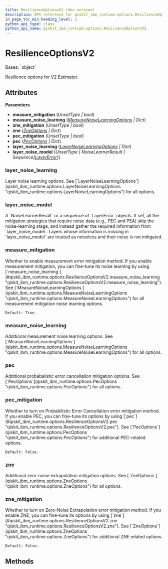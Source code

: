 ```yaml
---
title: ResilienceOptionsV2 (dev version)
description: API reference for qiskit_ibm_runtime.options.ResilienceOptionsV2 in the dev version of qiskit-ibm-runtime
in_page_toc_min_heading_level: 1
python_api_type: class
python_api_name: qiskit_ibm_runtime.options.ResilienceOptionsV2
---
```


# ResilienceOptionsV2

<Class id="qiskit_ibm_runtime.options.ResilienceOptionsV2" isDedicatedPage={true} github="https://github.com/Qiskit/qiskit-ibm-runtime/tree/main/qiskit_ibm_runtime/options/resilience_options.py#L37-L108" signature="ResilienceOptionsV2(measure_mitigation=Unset, measure_noise_learning=<factory>, zne_mitigation=Unset, zne=<factory>, pec_mitigation=Unset, pec=<factory>, layer_noise_learning=<factory>, layer_noise_model=Unset)" modifiers="class">
  Bases: `object`

  Resilience options for V2 Estimator.

  ## Attributes

  **Parameters**

  *   **measure\_mitigation** (*UnsetType | bool*)
  *   **measure\_noise\_learning** ([*MeasureNoiseLearningOptions*](qiskit_ibm_runtime.options.MeasureNoiseLearningOptions "qiskit_ibm_runtime.options.measure_noise_learning_options.MeasureNoiseLearningOptions") *| Dict*)
  *   **zne\_mitigation** (*UnsetType | bool*)
  *   **zne** ([*ZneOptions*](qiskit_ibm_runtime.options.ZneOptions "qiskit_ibm_runtime.options.zne_options.ZneOptions") *| Dict*)
  *   **pec\_mitigation** (*UnsetType | bool*)
  *   **pec** ([*PecOptions*](qiskit_ibm_runtime.options.PecOptions "qiskit_ibm_runtime.options.pec_options.PecOptions") *| Dict*)
  *   **layer\_noise\_learning** ([*LayerNoiseLearningOptions*](qiskit_ibm_runtime.options.LayerNoiseLearningOptions "qiskit_ibm_runtime.options.layer_noise_learning_options.LayerNoiseLearningOptions") *| Dict*)
  *   **layer\_noise\_model** (*UnsetType | NoiseLearnerResult | Sequence\[*[*LayerError*](qiskit_ibm_runtime.utils.noise_learner_result.LayerError "qiskit_ibm_runtime.utils.noise_learner_result.LayerError")*]*)

  ### layer\_noise\_learning

  <Attribute id="qiskit_ibm_runtime.options.ResilienceOptionsV2.layer_noise_learning" attributeTypeHint="LayerNoiseLearningOptions | Dict" attributeValue="FieldInfo(annotation=Union[LayerNoiseLearningOptions, Dict], required=False, default_factory=LayerNoiseLearningOptions)">
    Layer noise learning options. See [`LayerNoiseLearningOptions`](qiskit_ibm_runtime.options.LayerNoiseLearningOptions "qiskit_ibm_runtime.options.LayerNoiseLearningOptions") for all options.
  </Attribute>

  ### layer\_noise\_model

  <Attribute id="qiskit_ibm_runtime.options.ResilienceOptionsV2.layer_noise_model" attributeTypeHint="UnsetType | NoiseLearnerResult | Sequence[LayerError]" attributeValue="Unset">
    A `NoiseLearnerResult` or a sequence of `LayerError` objects. If set, all the mitigation strategies that require noise data (e.g., PEC and PEA) skip the noise-learning stage, and instead gather the required information from `layer_noise_model`. Layers whose information is missing in `layer_noise_model` are treated as noiseless and their noise is not mitigated.
  </Attribute>

  ### measure\_mitigation

  <Attribute id="qiskit_ibm_runtime.options.ResilienceOptionsV2.measure_mitigation" attributeTypeHint="UnsetType | bool" attributeValue="Unset">
    Whether to enable measurement error mitigation method. If you enable measurement mitigation, you can fine-tune its noise learning by using [`measure_noise_learning`](#qiskit_ibm_runtime.options.ResilienceOptionsV2.measure_noise_learning "qiskit_ibm_runtime.options.ResilienceOptionsV2.measure_noise_learning"). See [`MeasureNoiseLearningOptions`](qiskit_ibm_runtime.options.MeasureNoiseLearningOptions "qiskit_ibm_runtime.options.MeasureNoiseLearningOptions") for all measurement mitigation noise learning options.

    Default: True.
  </Attribute>

  ### measure\_noise\_learning

  <Attribute id="qiskit_ibm_runtime.options.ResilienceOptionsV2.measure_noise_learning" attributeTypeHint="MeasureNoiseLearningOptions | Dict" attributeValue="FieldInfo(annotation=Union[MeasureNoiseLearningOptions, Dict], required=False, default_factory=MeasureNoiseLearningOptions)">
    Additional measurement noise learning options. See [`MeasureNoiseLearningOptions`](qiskit_ibm_runtime.options.MeasureNoiseLearningOptions "qiskit_ibm_runtime.options.MeasureNoiseLearningOptions") for all options.
  </Attribute>

  ### pec

  <Attribute id="qiskit_ibm_runtime.options.ResilienceOptionsV2.pec" attributeTypeHint="PecOptions | Dict" attributeValue="FieldInfo(annotation=Union[PecOptions, Dict], required=False, default_factory=PecOptions)">
    Additional probabalistic error cancellation mitigation options. See [`PecOptions`](qiskit_ibm_runtime.options.PecOptions "qiskit_ibm_runtime.options.PecOptions") for all options.
  </Attribute>

  ### pec\_mitigation

  <Attribute id="qiskit_ibm_runtime.options.ResilienceOptionsV2.pec_mitigation" attributeTypeHint="UnsetType | bool" attributeValue="Unset">
    Whether to turn on Probabilistic Error Cancellation error mitigation method. If you enable PEC, you can fine-tune its options by using [`pec`](#qiskit_ibm_runtime.options.ResilienceOptionsV2.pec "qiskit_ibm_runtime.options.ResilienceOptionsV2.pec"). See [`PecOptions`](qiskit_ibm_runtime.options.PecOptions "qiskit_ibm_runtime.options.PecOptions") for additional PEC-related options.

    Default: False.
  </Attribute>

  ### zne

  <Attribute id="qiskit_ibm_runtime.options.ResilienceOptionsV2.zne" attributeTypeHint="ZneOptions | Dict" attributeValue="FieldInfo(annotation=Union[ZneOptions, Dict], required=False, default_factory=ZneOptions)">
    Additional zero-noise extrapolation mitigation options. See [`ZneOptions`](qiskit_ibm_runtime.options.ZneOptions "qiskit_ibm_runtime.options.ZneOptions") for all options.
  </Attribute>

  ### zne\_mitigation

  <Attribute id="qiskit_ibm_runtime.options.ResilienceOptionsV2.zne_mitigation" attributeTypeHint="UnsetType | bool" attributeValue="Unset">
    Whether to turn on Zero-Noise Extrapolation error mitigation method. If you enable ZNE, you can fine-tune its options by using [`zne`](#qiskit_ibm_runtime.options.ResilienceOptionsV2.zne "qiskit_ibm_runtime.options.ResilienceOptionsV2.zne"). See [`ZneOptions`](qiskit_ibm_runtime.options.ZneOptions "qiskit_ibm_runtime.options.ZneOptions") for additional ZNE related options.

    Default: False.
  </Attribute>

  ## Methods
</Class>

